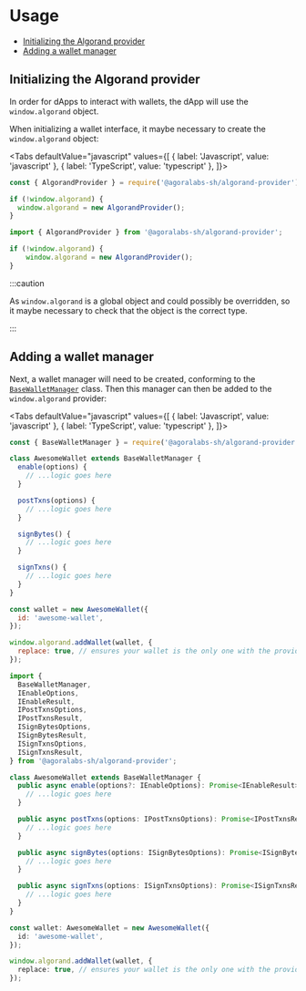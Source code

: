 
# Usage

* [Initializing the Algorand provider](#initializing-the-algorand-provider)
* [Adding a wallet manager](#adding-a-wallet-manager)

## Initializing the Algorand provider

In order for dApps to interact with wallets, the dApp will use the `window.algorand` object.

When initializing a wallet interface, it maybe necessary to create the `window.algorand` object:

<Tabs
  defaultValue="javascript"
  values={[
    { label: 'Javascript', value: 'javascript' },
    { label: 'TypeScript', value: 'typescript' },
  ]}>
  <TabItem value="javascript">

```js
const { AlgorandProvider } = require('@agoralabs-sh/algorand-provider');

if (!window.algorand) {
  window.algorand = new AlgorandProvider();
}
```

  </TabItem>
  <TabItem value="typescript">

```typescript
import { AlgorandProvider } from '@agoralabs-sh/algorand-provider';

if (!window.algorand) {
    window.algorand = new AlgorandProvider();
}
```

  </TabItem>
</Tabs>

:::caution

As `window.algorand` is a global object and could possibly be overridden, so it maybe necessary to check that the object is the correct type.

:::

## Adding a wallet manager

Next, a wallet manager will need to be created, conforming to the [`BaseWalletManager`](../../api-reference/base-wallet-manager) class. Then this manager can then be added to the `window.algorand` provider:

<Tabs
  defaultValue="javascript"
  values={[
    { label: 'Javascript', value: 'javascript' },
    { label: 'TypeScript', value: 'typescript' },
  ]}>
  <TabItem value="javascript">

```js
const { BaseWalletManager } = require('@agoralabs-sh/algorand-provider');

class AwesomeWallet extends BaseWalletManager {
  enable(options) {
    // ...logic goes here
  }

  postTxns(options) {
    // ...logic goes here
  }

  signBytes() {
    // ...logic goes here
  }

  signTxns() {
    // ...logic goes here
  }
}

const wallet = new AwesomeWallet({
  id: 'awesome-wallet',
});

window.algorand.addWallet(wallet, {
  replace: true, // ensures your wallet is the only one with the provided id
});
```

  </TabItem>
  <TabItem value="typescript">

```typescript
import {
  BaseWalletManager,
  IEnableOptions,
  IEnableResult,
  IPostTxnsOptions,
  IPostTxnsResult,
  ISignBytesOptions,
  ISignBytesResult,
  ISignTxnsOptions,
  ISignTxnsResult,
} from '@agoralabs-sh/algorand-provider';

class AwesomeWallet extends BaseWalletManager {
  public async enable(options?: IEnableOptions): Promise<IEnableResult> {
    // ...logic goes here
  }

  public async postTxns(options: IPostTxnsOptions): Promise<IPostTxnsResult> {
    // ...logic goes here
  }

  public async signBytes(options: ISignBytesOptions): Promise<ISignBytesResult> {
    // ...logic goes here
  }

  public async signTxns(options: ISignTxnsOptions): Promise<ISignTxnsResult> {
    // ...logic goes here
  }
}

const wallet: AwesomeWallet = new AwesomeWallet({
  id: 'awesome-wallet',
});

window.algorand.addWallet(wallet, {
  replace: true, // ensures your wallet is the only one with the provided id
});
```

  </TabItem>
</Tabs>
